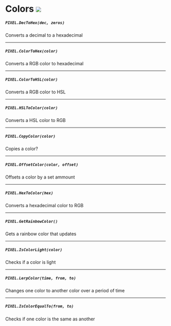 # Colors ![](https://github.com/Pulsar-Dev/documentation/blob/main/public/client.png)

##### `PIXEL.DecToHex(dec, zeros)`
  Converts a decimal to a hexadecimal

---
##### `PIXEL.ColorToHex(color)`
  Converts a RGB color to hexadecimal

---
##### `PIXEL.ColorToHSL(color)`
  Converts a RGB color to HSL

---
##### `PIXEL.HSLToColor(color)`
  Converts a HSL color to RGB

---
##### `PIXEL.CopyColor(color)`
  Copies a color?

---
##### `PIXEL.OffsetColor(color, offset)`
  Offsets a color by a set ammount

---
##### `PIXEL.HexToColor(hex)`
  Converts a hexadecimal color to RGB

---
##### `PIXEL.GetRainbowColor()`
  Gets a rainbow color that updates

---
##### `PIXEL.IsColorLight(color)`
  Checks if a color is light

---
##### `PIXEL.LerpColor(time, from, to)`
  Changes one color to another color over a period of time

---
##### `PIXEL.IsColorEqualTo(from, to)`
  Checks if one color is the same as another

